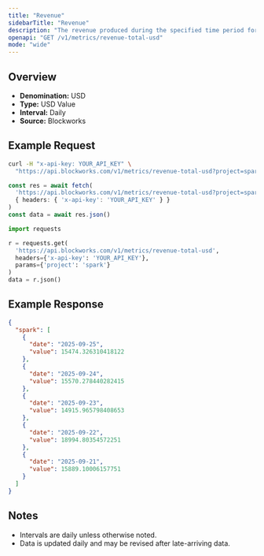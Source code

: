 ```yaml
---
title: "Revenue"
sidebarTitle: "Revenue"
description: "The revenue produced during the specified time period for given project."
openapi: "GET /v1/metrics/revenue-total-usd"
mode: "wide"
---
```


## Overview

- **Denomination:** USD
- **Type:** USD Value
- **Interval:** Daily
- **Source:** Blockworks

## Example Request

<CodeGroup>

```bash cURL
curl -H "x-api-key: YOUR_API_KEY" \
  "https://api.blockworks.com/v1/metrics/revenue-total-usd?project=spark"
```

```typescript TypeScript
const res = await fetch(
  'https://api.blockworks.com/v1/metrics/revenue-total-usd?project=spark',
  { headers: { 'x-api-key': 'YOUR_API_KEY' } }
)
const data = await res.json()
```

```python Python
import requests

r = requests.get(
  'https://api.blockworks.com/v1/metrics/revenue-total-usd',
  headers={'x-api-key': 'YOUR_API_KEY'},
  params={'project': 'spark'}
)
data = r.json()
```

</CodeGroup>

## Example Response

```json
{
  "spark": [
    {
      "date": "2025-09-25",
      "value": 15474.326310418122
    },
    {
      "date": "2025-09-24",
      "value": 15570.278440282415
    },
    {
      "date": "2025-09-23",
      "value": 14915.965798408653
    },
    {
      "date": "2025-09-22",
      "value": 18994.80354572251
    },
    {
      "date": "2025-09-21",
      "value": 15889.10006157751
    }
  ]
}
```

## Notes
- Intervals are daily unless otherwise noted.
- Data is updated daily and may be revised after late-arriving data.